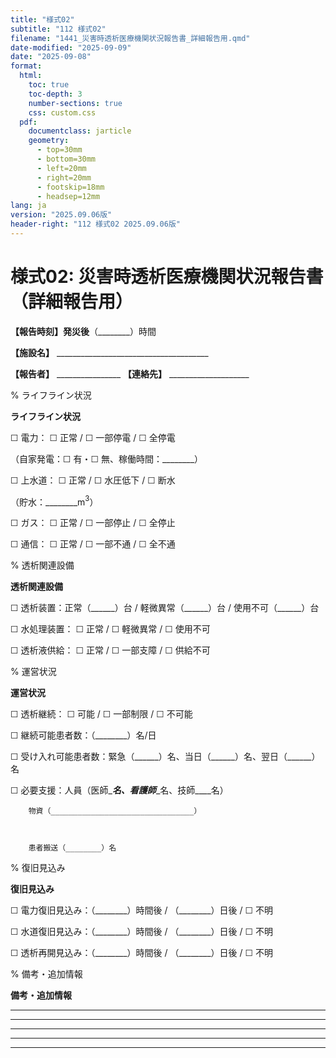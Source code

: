 ```yaml
---
title: "様式02"
subtitle: "112 様式02"
filename: "1441_災害時透析医療機関状況報告書_詳細報告用.qmd"
date-modified: "2025-09-09"
date: "2025-09-08"
format: 
  html:
    toc: true
    toc-depth: 3
    number-sections: true
    css: custom.css
  pdf:
    documentclass: jarticle
    geometry: 
      - top=30mm
      - bottom=30mm  
      - left=20mm
      - right=20mm
      - footskip=18mm
      - headsep=12mm
lang: ja
version: "2025.09.06版"
header-right: "112 様式02 2025.09.06版"
---
```



# 様式02: 災害時透析医療機関状況報告書（詳細報告用）



**【報告時刻】発災後**（________）時間



**【施設名】** ______________________________________



**【報告者】** ________________      **【連絡先】** ____________________



% ライフライン状況

**ライフライン状況**




☐ 電力：     ☐ 正常      /      ☐ 一部停電      /      ☐ 全停電



（自家発電：☐ 有・☐ 無、稼働時間：________）



☐ 上水道：     ☐ 正常      /      ☐ 水圧低下      /      ☐ 断水



（貯水：________m$^3$）



☐ ガス：     ☐ 正常      /      ☐ 一部停止      /      ☐ 全停止



☐ 通信：     ☐ 正常      /      ☐ 一部不通      /      ☐ 全不通



% 透析関連設備

**透析関連設備**




☐ 透析装置：正常（______）台      /      軽微異常（______）台      /      使用不可（______）台



☐ 水処理装置：     ☐ 正常      /      ☐ 軽微異常      /      ☐ 使用不可



☐ 透析液供給：     ☐ 正常      /      ☐ 一部支障      /      ☐ 供給不可



% 運営状況

**運営状況**




☐ 透析継続：     ☐ 可能      /      ☐ 一部制限      /      ☐ 不可能



☐ 継続可能患者数：（________）名/日



☐ 受け入れ可能患者数：緊急（______）名、当日（______）名、翌日（______）名



☐ 必要支援：人員（医師____名、看護師____名、技師____名）



        物資（________________________________）



        患者搬送（________）名



% 復旧見込み

**復旧見込み**




☐ 電力復旧見込み：（________）時間後      /      （________）日後      /      ☐ 不明



☐ 水道復旧見込み：（________）時間後      /      （________）日後      /      ☐ 不明



☐ 透析再開見込み：（________）時間後      /      （________）日後      /      ☐ 不明



% 備考・追加情報

**備考・追加情報**




__________________________________________________



__________________________________________________



__________________________________________________



__________________________________________________



__________________________________________________